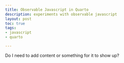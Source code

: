 ```yaml
---
title: Observable Javascript in Quarto
description: experiments with observable javascript
layout: post
toc: true
tags:
- javascript
- quarto

---
```



Do I need to add content or something for it to show up?

